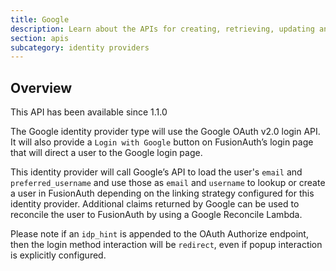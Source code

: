 ```yaml
---
title: Google
description: Learn about the APIs for creating, retrieving, updating and disabling the Google identity provider.
section: apis
subcategory: identity providers
---
```



## Overview

<Aside type="version">
This API has been available since 1.1.0
</Aside>

The Google identity provider type will use the Google OAuth v2.0 login API. It will also provide a `Login with Google` button on FusionAuth’s login page that will direct a user to the Google login page.

This identity provider will call Google’s API to load the user's `email` and `preferred_username` and use those as `email` and `username` to lookup or create a user in FusionAuth depending on the linking strategy configured for this identity provider. Additional claims returned by Google can be used to reconcile the user to FusionAuth by using a Google Reconcile Lambda.

<TokenStorageNote idp_long_lived_token_type="id_token" idp_display_name="Google" idp_linking_strategy="LinkByEmail" token_name="id_token" return_text="Google API" />

Please note if an `idp_hint` is appended to the OAuth Authorize endpoint, then the login method interaction will be `redirect`, even if popup interaction is explicitly configured.

<OauthIdpOperations idp_id="82339786-3dff-42a6-aac6-1f1ceecb6c46" idp_display_name={idp_display_name} idp_login_method idp_lowercase="google" idp_since="10100" idp_token_or_code="token or code" idp_type="Google" />
